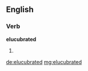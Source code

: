 ==English==

===Verb===
'''elucubrated'''

# {{past of|[[elucubrate]]}}

[[de:elucubrated]]
[[mg:elucubrated]]